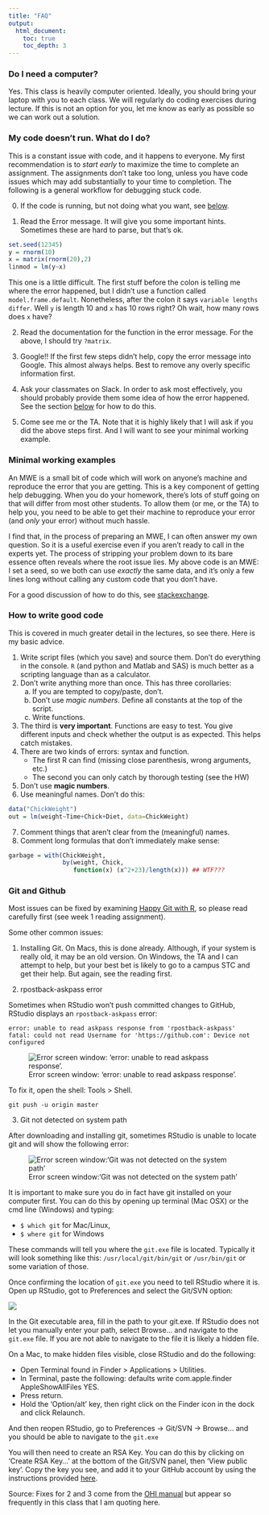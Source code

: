 ```yaml
---
title: "FAQ"
output:
  html_document:
    toc: true
    toc_depth: 3 
---
```


### Do I need a computer?

Yes. This class is heavily computer oriented. Ideally, you should bring your laptop with you to each class. We will regularly do coding exercises during lecture. If this is not an option for you, let me know as early as possible so we can work out a solution.

### My code doesn't run. What do I do?

This is a constant issue with code, and it happens to everyone. My first recommendation is to _start early_ to maximize the time to complete an assignment. The assignments don't take too long, unless you have code issues which may add substantially to your time to completion. The following is a general workflow for debugging stuck code.

0. If the code is running, but not doing what you want, see [below](#how-to-write-good-code).

1. Read the Error message. It will give you some important hints. Sometimes these are hard to parse, but that's ok.
```r
set.seed(12345)
y = rnorm(10)
x = matrix(rnorm(20),2)
linmod = lm(y~x)
```
This one is a little difficult. The first stuff before the colon is telling me where the error happened, but I didn't use a function called `model.frame.default`. Nonetheless, after the colon it says `variable lengths differ`. Well `y` is length 10 and `x` has 10 rows right? Oh wait, how many rows does `x` have?

2. Read the documentation for the function in the error message. For the above, I should try `?matrix`.

3. Google!! If the first few steps didn't help, copy the error message into Google. This almost always helps. Best to remove any overly specific information first.

4. Ask your classmates on Slack. In order to ask most effectively, you should probably provide them some idea of how the error happened. See the section [below](#minimal-working-examples) for how to do this.

5. Come see me or the TA. Note that it is highly likely that I will ask if you did the above steps first. And I will want to see your minimal working example.

### Minimal working examples

An MWE is a small bit of code which will work on anyone's machine and reproduce the error that you are getting. This is a key component of getting help debugging. When you do your homework, there's lots of stuff going on that will differ from most other students. To allow them (or me, or the TA) to help you, you need to be able to get their machine to reproduce your error (and *only* your error) without much hassle.

I find that, in the process of preparing an MWE, I can often answer my own question. So it is a useful exercise even if you aren’t ready to call in the experts yet. The process of stripping your problem down to its bare essence often reveals where the root issue lies. My above code is an MWE: I set a seed, so we both can use _exactly_ the same data, and it's only a few lines long without calling any custom code that you don't have.

For a good discussion of how to do this, see [stackexchange](https://stackoverflow.com/questions/5963269/how-to-make-a-great-r-reproducible-example-aka-mcve-minimal-complete-and-ver/5963610#5963610).

### How to write good code

This is covered in much greater detail in the lectures, so see there. Here is my basic advice.

1. Write script files (which you save) and source them. Don't do everything in the console. `R` (and python and Matlab and SAS) is much better as a scripting language than as a calculator.
2. Don't write anything more than once. This has three corollaries:
    a. If you are tempted to copy/paste, don't.
    b. Don't use _magic numbers_. Define all constants at the top of the script.
    c. Write functions.
3. The third is __very important__. Functions are easy to test. You give different inputs and check whether the output is as expected. This helps catch mistakes.
4. There are two kinds of errors: syntax and function.  
    * The first R can find (missing close parenthesis, wrong arguments, etc.)  
    * The second you can only catch by thorough testing (see the HW)
5. Don't use __magic numbers__. 
6. Use meaningful names. Don't do this:
```r
data("ChickWeight")
out = lm(weight~Time+Chick+Diet, data=ChickWeight)
```
7. Comment things that aren't clear from the (meaningful) names.
8. Comment long formulas that don't immediately make sense: 
```r
garbage = with(ChickWeight, 
               by(weight, Chick, 
                  function(x) (x^2+23)/length(x))) ## WTF???
```

### Git and Github

Most issues can be fixed by examining [Happy Git with R](http://happygitwithr.com), so please read carefully first (see week 1 reading assignment).

Some other common issues:

1. Installing Git. On Macs, this is done already. Although, if your system is really old, it may be an old version. On Windows, the TA and I can attempt to help, but your best bet is likely to go to a campus STC and get their help. But again, see the reading first.

2. rpostback-askpass error

Sometimes when RStudio won't push committed changes to GitHub, RStudio displays an `rpostback-askpass` error:

```
error: unable to read askpass response from 'rpostback-askpass'
fatal: could not read Username for 'https://github.com': Device not configured
```

![Error screen window: 'error: unable to read askpass response'.](figs/rpostback-askpass.png)

To fix it, open the shell: Tools > Shell.

`git push -u origin master`


3. Git not detected on system path

After downloading and installing git, sometimes RStudio is unable to locate git and will show the following error:

![Error screen window:'Git was not detected on the system path'](figs/git_not_detected.png)

It is important to make sure you do in fact have git installed on your computer first. You can do this by opening up terminal (Mac OSX) or the cmd line (Windows) and typing:

  * `$ which git` for Mac/Linux,
  * `$ where git` for Windows

These commands will tell you where the `git.exe` file is located. Typically it will look something like this: `/usr/local/git/bin/git` or `/usr/bin/git` or some variation of those.

Once confirming the location of `git.exe` you need to tell RStudio where it is. Open up RStudio, got to Preferences and select the Git/SVN option:

![](figs/RStudio_git_svn.png)

In the Git executable area, fill in the path to your git.exe. If RStudio does not let you manually enter your path, select Browse... and navigate to the `git.exe` file. If you are not able to navigate to the file it is likely a hidden file.

On a Mac, to make hidden files visible, close RStudio and do the following:

  * Open Terminal found in Finder > Applications > Utilities.
  * In Terminal, paste the following: defaults write com.apple.finder AppleShowAllFiles YES.
  * Press return.
  * Hold the 'Option/alt' key, then right click on the Finder icon in the dock and click Relaunch.

And then reopen RStudio, go to Preferences -> Git/SVN -> Browse... and you should be able to navigate to the `git.exe`

You will then need to create an RSA Key. You can do this by clicking on 'Create RSA Key...' at the bottom of the Git/SVN panel, then 'View public key'. Copy the key you see, and add it to your GitHub account by using the instructions provided [here](https://help.github.com/articles/generating-ssh-keys/#step-4-add-your-ssh-key-to-your-account).

Source: Fixes for 2 and 3 come from the [OHI manual](http://ohi-science.org/manual/#toolbox-troubleshooting) but appear so frequently in this class that I am quoting here.
